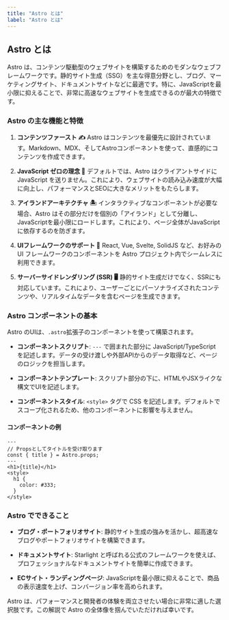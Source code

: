 ```yaml
---
title: "Astro とは"
label: "Astro とは"
---
```


## Astro とは
Astro は、コンテンツ駆動型のウェブサイトを構築するためのモダンなウェブフレームワークです。静的サイト生成（SSG）を主な得意分野とし、ブログ、マーケティングサイト、ドキュメントサイトなどに最適です。特に、JavaScriptを最小限に抑えることで、非常に高速なウェブサイトを生成できるのが最大の特徴です。

### Astro の主な機能と特徴

1. **コンテンツファースト ✍️**
   Astro はコンテンツを最優先に設計されています。Markdown、MDX、そしてAstroコンポーネントを使って、直感的にコンテンツを作成できます。

2. **JavaScript ゼロの理念 🚀**
   デフォルトでは、Astro はクライアントサイドに JavaScript を送りません。これにより、ウェブサイトの読み込み速度が大幅に向上し、パフォーマンスとSEOに大きなメリットをもたらします。

3. **アイランドアーキテクチャ 🏝️**
   インタラクティブなコンポーネントが必要な場合、Astro はその部分だけを個別の「アイランド」として分離し、JavaScriptを最小限にロードします。これにより、ページ全体がJavaScriptに依存するのを防ぎます。

4. **UIフレームワークのサポート 🧩**
   React, Vue, Svelte, SolidJS など、お好みの UI フレームワークのコンポーネントを Astro プロジェクト内でシームレスに利用できます。

5. **サーバーサイドレンダリング (SSR) 🖥️**
   静的サイト生成だけでなく、SSRにも対応しています。これにより、ユーザーごとにパーソナライズされたコンテンツや、リアルタイムなデータを含むページを生成できます。

### Astro コンポーネントの基本
Astro のUIは、`.astro`拡張子のコンポーネントを使って構築されます。

- **コンポーネントスクリプト**: `---` で囲まれた部分に JavaScript/TypeScript を記述します。データの受け渡しや外部APIからのデータ取得など、ページのロジックを担当します。

- **コンポーネントテンプレート**: スクリプト部分の下に、HTMLやJSXライクな構文でUIを記述します。

- **コンポーネントスタイル**: `<style>` タグで CSS を記述します。デフォルトでスコープ化されるため、他のコンポーネントに影響を与えません。

#### コンポーネントの例

```astro
---
// Propsとしてタイトルを受け取ります
const { title } = Astro.props;
---
<h1>{title}</h1>
<style>
  h1 {
    color: #333;
  }
</style>
```

### Astro でできること
- **ブログ・ポートフォリオサイト**: 静的サイト生成の強みを活かし、超高速なブログやポートフォリオサイトを構築できます。

- **ドキュメントサイト**: Starlight と呼ばれる公式のフレームワークを使えば、プロフェッショナルなドキュメントサイトを簡単に作成できます。

- **ECサイト・ランディングページ**: JavaScriptを最小限に抑えることで、商品の表示速度を上げ、コンバージョン率を高められます。

Astro は、パフォーマンスと開発者の体験を両立させたい場合に非常に適した選択肢です。この解説で Astro の全体像を掴んでいただければ幸いです。